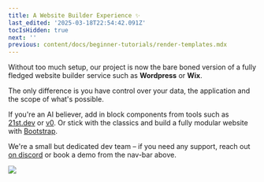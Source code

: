 ```yaml
---
title: A Website Builder Experience ✨
last_edited: '2025-03-18T22:54:42.091Z'
tocIsHidden: true
next: ''
previous: content/docs/beginner-tutorials/render-templates.mdx
---
```


Without too much setup, our project is now the bare boned version of a fully fledged website builder service such as **Wordpress** or **Wix**.

The only difference is you have control over your data, the application and the scope of what's possible.

If you're an AI believer, add in block components from tools such as [21st.dev](https://21st.dev?tab=components\&sort=recommended) or [v0](https://v0.dev/). Or stick with the classics and build a fully modular website with [Bootstrap](https://getbootstrap.com/).

We're a small but dedicated dev team – if you need any support, reach out [on discord](https://discord.com/invite/zumN63Ybpf) or book a demo from the nav-bar above.

![](/gif/smashingmagazine-tinacms.gif)
